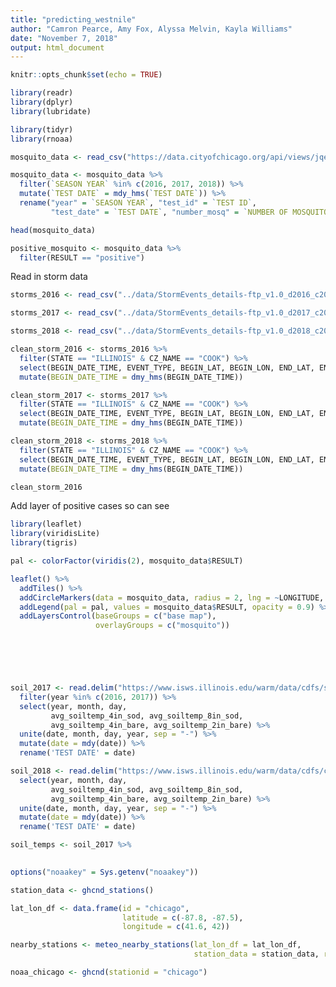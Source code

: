 ```yaml
---
title: "predicting_westnile"
author: "Camron Pearce, Amy Fox, Alyssa Melvin, Kayla Williams"
date: "November 7, 2018"
output: html_document
---
```


```r
knitr::opts_chunk$set(echo = TRUE)
```



```r

library(readr)
library(dplyr)
library(lubridate)

library(tidyr)
library(rnoaa)


```

```r
mosquito_data <- read_csv("https://data.cityofchicago.org/api/views/jqe8-8r6s/rows.csv?accessType=DOWNLOAD") 

mosquito_data <- mosquito_data %>%
  filter(`SEASON YEAR` %in% c(2016, 2017, 2018)) %>%
  mutate(`TEST DATE` = mdy_hms(`TEST DATE`)) %>% 
  rename("year" = `SEASON YEAR`, "test_id" = `TEST ID`, 
         "test_date" = `TEST DATE`, "number_mosq" = `NUMBER OF MOSQUITOES`)

head(mosquito_data)

positive_mosquito <- mosquito_data %>%
  filter(RESULT == "positive")

```

Read in storm data
```r
storms_2016 <- read_csv("../data/StormEvents_details-ftp_v1.0_d2016_c20180718.csv") 

storms_2017 <- read_csv("../data/StormEvents_details-ftp_v1.0_d2017_c20181017.csv")

storms_2018 <- read_csv("../data/StormEvents_details-ftp_v1.0_d2018_c20181017.csv")

clean_storm_2016 <- storms_2016 %>%
  filter(STATE == "ILLINOIS" & CZ_NAME == "COOK") %>%
  select(BEGIN_DATE_TIME, EVENT_TYPE, BEGIN_LAT, BEGIN_LON, END_LAT, END_LON)%>%
  mutate(BEGIN_DATE_TIME = dmy_hms(BEGIN_DATE_TIME))

clean_storm_2017 <- storms_2017 %>%
  filter(STATE == "ILLINOIS" & CZ_NAME == "COOK") %>%
  select(BEGIN_DATE_TIME, EVENT_TYPE, BEGIN_LAT, BEGIN_LON, END_LAT, END_LON)%>%
  mutate(BEGIN_DATE_TIME = dmy_hms(BEGIN_DATE_TIME))

clean_storm_2018 <- storms_2018 %>%
  filter(STATE == "ILLINOIS" & CZ_NAME == "COOK") %>%
  select(BEGIN_DATE_TIME, EVENT_TYPE, BEGIN_LAT, BEGIN_LON, END_LAT, END_LON) %>%
  mutate(BEGIN_DATE_TIME = dmy_hms(BEGIN_DATE_TIME))

clean_storm_2016
```

Add layer of positive cases so can see 
```r
library(leaflet)
library(viridisLite)
library(tigris)

pal <- colorFactor(viridis(2), mosquito_data$RESULT)

leaflet() %>%
  addTiles() %>%
  addCircleMarkers(data = mosquito_data, radius = 2, lng = ~LONGITUDE, lat = ~LATITUDE, color = pal(mosquito_data$RESULT), opacity = 0.9, group = "mosquito") %>%
  addLegend(pal = pal, values = mosquito_data$RESULT, opacity = 0.9) %>%
  addLayersControl(baseGroups = c("base map"),
                   overlayGroups = c("mosquito"))




  
```


```r
soil_2017 <- read.delim("https://www.isws.illinois.edu/warm/data/cdfs/stcday.txt") %>% 
  filter(year %in% c(2016, 2017)) %>%
  select(year, month, day,
         avg_soiltemp_4in_sod, avg_soiltemp_8in_sod,
         avg_soiltemp_4in_bare, avg_soiltemp_2in_bare) %>% 
  unite(date, month, day, year, sep = "-") %>% 
  mutate(date = mdy(date)) %>% 
  rename('TEST DATE' = date)

soil_2018 <- read.delim("https://www.isws.illinois.edu/warm/data/cdfs/current/stcday18.txt") %>% 
  select(year, month, day,
         avg_soiltemp_4in_sod, avg_soiltemp_8in_sod,
         avg_soiltemp_4in_bare, avg_soiltemp_2in_bare) %>% 
  unite(date, month, day, year, sep = "-") %>% 
  mutate(date = mdy(date)) %>% 
  rename('TEST DATE' = date)

soil_temps <- soil_2017 %>% 
  
```


```r

options("noaakey" = Sys.getenv("noaakey"))

```

```r

station_data <- ghcnd_stations()

lat_lon_df <- data.frame(id = "chicago",
                         latitude = c(-87.8, -87.5),
                         longitude = c(41.6, 42))

nearby_stations <- meteo_nearby_stations(lat_lon_df = lat_lon_df,
                                         station_data = station_data, radius = 10)

noaa_chicago <- ghcnd(stationid = "chicago")

```

